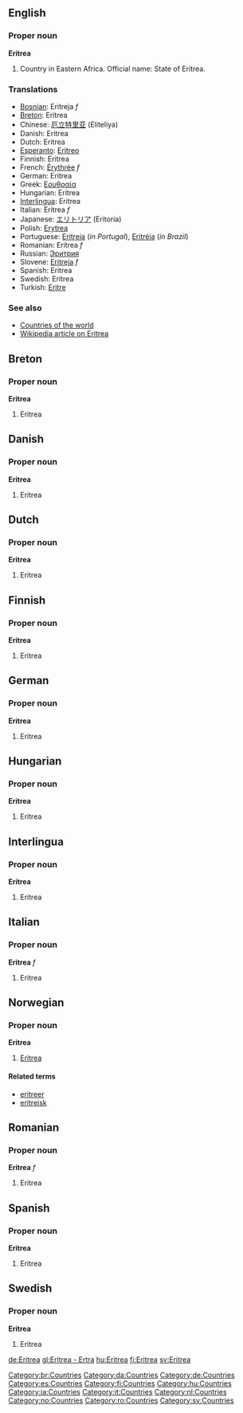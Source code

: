 ==English==
===Proper noun===
'''Eritrea'''

# Country in Eastern Africa. Official name: State of Eritrea.<!--encyclopedic info - does not belong in Wiktionary: Its capital city is [[Asmara]]. -->

===Translations===
*[[Bosnian]]: Eritreja ''f''
*[[Breton]]: Eritrea
*Chinese: [[厄立特里亚]] (Eliteliya)
*Danish: Eritrea
*Dutch: Eritrea
*[[Esperanto]]: [[Eritreo]]
*Finnish: Eritrea
*French: [[Érythrée]] ''f''
*German: Eritrea
*Greek: [[Ερυθραία]]
*Hungarian: Eritrea
*[[Interlingua]]: Eritrea
*Italian: Eritrea ''f''
*Japanese: [[エリトリア]] (Eritoria)
*Polish: [[Erytrea]]
*Portuguese: [[Eritreia]] (''in Portugal''), [[Eritréia]] (''in Brazil'')
*Romanian: Eritrea ''f''
*Russian: [[Эритрия]]
*Slovene: [[Eritreja]] ''f''
*Spanish: Eritrea
*Swedish: Eritrea
*Turkish: [[Eritre]]

===See also===
*[[Countries of the world]]
*[[w:Eritrea|Wikipedia article on Eritrea]]

==Breton==
===Proper noun===
'''Eritrea'''
#Eritrea

==Danish==
===Proper noun===
'''Eritrea'''
#Eritrea

==Dutch==
===Proper noun===
'''Eritrea'''
#Eritrea

==Finnish==
===Proper noun===
'''Eritrea'''
#Eritrea

==German==
===Proper noun===
'''Eritrea'''
#Eritrea

==Hungarian==
===Proper noun===
'''Eritrea'''
#Eritrea

==Interlingua==
===Proper noun===
'''Eritrea'''
#Eritrea

==Italian==
===Proper noun===
'''Eritrea''' ''f''
#Eritrea

==Norwegian==
===Proper noun===
'''Eritrea'''
#[[#English|Eritrea]]
====Related terms====
*[[eritreer]]
*[[eritreisk]]

==Romanian==
===Proper noun===
'''Eritrea''' ''f''
#Eritrea

==Spanish==
===Proper noun===
'''Eritrea'''
#Eritrea

==Swedish==
===Proper noun===
'''Eritrea'''
#Eritrea

[[Category:br:Countries]]
[[Category:da:Countries]]
[[Category:de:Countries]]
[[Category:es:Countries]]
[[Category:fi:Countries]]
[[Category:hu:Countries]]
[[Category:ia:Countries]]
[[Category:it:Countries]]
[[Category:nl:Countries]]
[[Category:no:Countries]]
[[Category:ro:Countries]]
[[Category:sv:Countries]]

[[de:Eritrea]]
[[gl:Eritrea - Ertra]]
[[hu:Eritrea]]
[[fi:Eritrea]]
[[sv:Eritrea]]